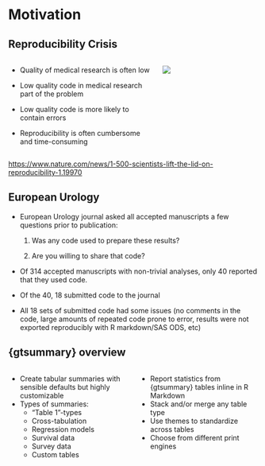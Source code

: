 # Motivation

## Reproducibility Crisis

::: {.columns .v-center-container}
::: {.column width="60%"}
-   Quality of medical research is often low

-   [Low quality code]{.emphasis} in medical research part of the problem

-   Low quality code is more [likely to contain errors]{.emphasis}

-   Reproducibility is often [cumbersome]{.emphasis} and [time-consuming]{.emphasis}
:::

::: {.column width="40%"}
![](images/reproducibility-graphic-online1.jpeg)
:::
:::

::: aside
<https://www.nature.com/news/1-500-scientists-lift-the-lid-on-reproducibility-1.19970>
:::

## European Urology 

* European Urology journal asked all accepted manuscripts a few questions prior to publication:
  
  1. Was any code used to prepare these results?
  
  2. Are you willing to share that code?
  
* Of 314 accepted manuscripts with non-trivial analyses, only 40 reported that they used code.

* Of the 40, 18 submitted code to the journal

* All 18 sets of submitted code had some issues (no comments in the code, large amounts of repeated code prone to error, results were not exported reproducibly with R markdown/SAS ODS, etc)
  
## {gtsummary} overview

::: {.columns}
::: {.column width="50%"}
-   Create [tabular summaries]{.emphasis} with sensible defaults but highly customizable
-   Types of summaries:
    -   "Table 1"-types
    -   Cross-tabulation
    -   Regression models
    -   Survival data
    -   Survey data
    -   Custom tables
:::

::: {.column width="50%"}
-   Report statistics from {gtsummary} tables [inline]{.emphasis} in R Markdown
-   Stack and/or merge any table type
-   Use [themes]{.emphasis} to standardize across tables
-   Choose from different [print engines]{.emphasis}
:::
:::
